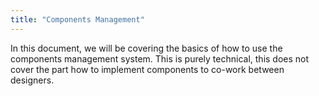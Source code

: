 ```yaml
---
title: "Components Management"
---
```


In this document, we will be covering the basics of how to use the components management system.
This is purely technical, this does not cover the part how to implement components to co-work between designers.
